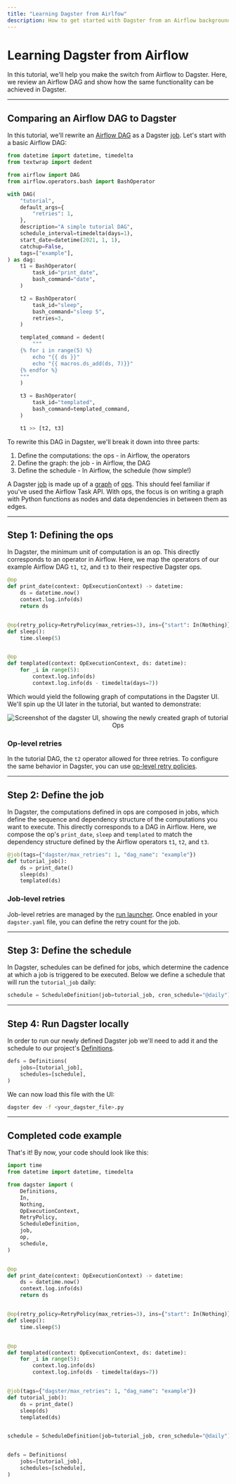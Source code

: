 ```yaml
---
title: "Learning Dagster from Airlfow"
description: How to get started with Dagster from an Airflow background
---
```


# Learning Dagster from Airflow

In this tutorial, we'll help you make the switch from Airflow to Dagster. Here, we review an Airflow DAG and show how the same functionality can be achieved in Dagster.

---

## Comparing an Airflow DAG to Dagster

In this tutorial, we'll rewrite an [Airflow DAG](https://airflow.apache.org/docs/apache-airflow/stable/tutorial/fundamentals.html) as a Dagster [job](/concepts/ops-jobs-graphs/jobs). Let's start with a basic Airflow DAG:

```python file=/integrations/airflow/dags/tutorial.py
from datetime import datetime, timedelta
from textwrap import dedent

from airflow import DAG
from airflow.operators.bash import BashOperator

with DAG(
    "tutorial",
    default_args={
        "retries": 1,
    },
    description="A simple tutorial DAG",
    schedule_interval=timedelta(days=1),
    start_date=datetime(2021, 1, 1),
    catchup=False,
    tags=["example"],
) as dag:
    t1 = BashOperator(
        task_id="print_date",
        bash_command="date",
    )

    t2 = BashOperator(
        task_id="sleep",
        bash_command="sleep 5",
        retries=3,
    )

    templated_command = dedent(
        """
    {% for i in range(5) %}
        echo "{{ ds }}"
        echo "{{ macros.ds_add(ds, 7)}}"
    {% endfor %}
    """
    )

    t3 = BashOperator(
        task_id="templated",
        bash_command=templated_command,
    )

    t1 >> [t2, t3]
```

To rewrite this DAG in Dagster, we'll break it down into three parts:

1. Define the computations: the ops - in Airflow, the operators
2. Define the graph: the job - in Airflow, the DAG
3. Define the schedule - In Airflow, the schedule (how simple!)

A Dagster [job](/concepts/ops-jobs-graphs/jobs) is made up of a [graph](/concepts/ops-jobs-graphs/graphs) of [ops](/concepts/ops-jobs-graphs/ops). This should feel familiar if you've used the Airflow Task API. With ops, the focus is on writing a graph with Python functions as nodes and data dependencies in between them as edges.

---

## Step 1: Defining the ops

In Dagster, the minimum unit of computation is an op. This directly corresponds to an operator in Airflow. Here, we map the operators of our example Airflow DAG `t1`, `t2`, and `t3` to their respective Dagster ops.

```python file=/integrations/airflow/tutorial_rewrite_dagster.py startafter=start_ops endbefore=end_ops
@op
def print_date(context: OpExecutionContext) -> datetime:
    ds = datetime.now()
    context.log.info(ds)
    return ds


@op(retry_policy=RetryPolicy(max_retries=3), ins={"start": In(Nothing)})
def sleep():
    time.sleep(5)


@op
def templated(context: OpExecutionContext, ds: datetime):
    for _i in range(5):
        context.log.info(ds)
        context.log.info(ds - timedelta(days=7))
```

Which would yield the following graph of computations in the Dagster UI. We'll spin up the UI later in the tutorial, but wanted to demonstrate:

<center>
  <Image
    alt="Screenshot of the dagster UI, showing the newly created graph of tutorial Ops"
    src="/images/integrations/airflow/airflow_tutorial_rewrite_ops.png"
    width={2200}
    height={1300}
  />
</center>

### Op-level retries

In the tutorial DAG, the `t2` operator allowed for three retries. To configure the same behavior in Dagster, you can use [op-level retry policies](/concepts/ops-jobs-graphs/op-retries).

---

## Step 2: Define the job

In Dagster, the computations defined in ops are composed in jobs, which define the sequence and dependency structure of the computations you want to execute. This directly corresponds to a DAG in Airflow. Here, we compose the op's `print_date`, `sleep` and `templated` to match the dependency structure defined by the Airflow operators `t1`, `t2`, and `t3`.

```python file=/integrations/airflow/tutorial_rewrite_dagster.py startafter=start_job endbefore=end_job
@job(tags={"dagster/max_retries": 1, "dag_name": "example"})
def tutorial_job():
    ds = print_date()
    sleep(ds)
    templated(ds)
```

### Job-level retries

Job-level retries are managed by the [run launcher](/deployment/run-retries). Once enabled in your `dagster.yaml` file, you can define the retry count for the job.

---

## Step 3: Define the schedule

In Dagster, schedules can be defined for jobs, which determine the cadence at which a job is triggered to be executed. Below we define a schedule that will run the `tutorial_job` daily:

```python file=/integrations/airflow/tutorial_rewrite_dagster.py startafter=start_schedule endbefore=end_schedule
schedule = ScheduleDefinition(job=tutorial_job, cron_schedule="@daily")
```

---

## Step 4: Run Dagster locally

In order to run our newly defined Dagster job we'll need to add it and the schedule to our project's [Definitions](/concepts/code-locations#defining-code-locations).

```python file=/integrations/airflow/tutorial_rewrite_dagster.py startafter=start_repo endbefore=end_repo
defs = Definitions(
    jobs=[tutorial_job],
    schedules=[schedule],
)
```

We can now load this file with the UI:

```bash
dagster dev -f <your_dagster_file>.py
```

---

## Completed code example

That's it! By now, your code should look like this:

```python file=/integrations/airflow/tutorial_rewrite_complete.py startafter=start_example endbefore=end_example
import time
from datetime import datetime, timedelta

from dagster import (
    Definitions,
    In,
    Nothing,
    OpExecutionContext,
    RetryPolicy,
    ScheduleDefinition,
    job,
    op,
    schedule,
)


@op
def print_date(context: OpExecutionContext) -> datetime:
    ds = datetime.now()
    context.log.info(ds)
    return ds


@op(retry_policy=RetryPolicy(max_retries=3), ins={"start": In(Nothing)})
def sleep():
    time.sleep(5)


@op
def templated(context: OpExecutionContext, ds: datetime):
    for _i in range(5):
        context.log.info(ds)
        context.log.info(ds - timedelta(days=7))


@job(tags={"dagster/max_retries": 1, "dag_name": "example"})
def tutorial_job():
    ds = print_date()
    sleep(ds)
    templated(ds)


schedule = ScheduleDefinition(job=tutorial_job, cron_schedule="@daily")


defs = Definitions(
    jobs=[tutorial_job],
    schedules=[schedule],
)
```
